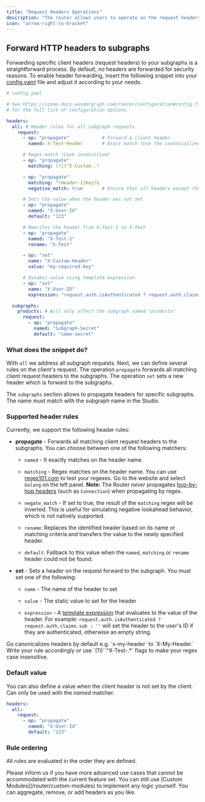 ```yaml
---
title: "Request Headers Operations"
description: "The router allows users to operate on the request headers."
icon: "arrow-right-to-bracket"
---
```


## Forward HTTP headers to subgraphs

Forwarding specific client headers (request headers) to your subgraphs is a straightforward process. By default, no headers are forwarded for security reasons. To enable header forwarding, insert the following snippet into your [config.yaml](/router/configuration#config-file) file and adjust it according to your needs.

```yaml
# config.yaml

# See https://cosmo-docs.wundergraph.com/router/configuration#config-file
# for the full list of configuration options.

headers:
  all: # Header rules for all subgraph requests.
    request:
      - op: "propagate"            # Forward a client header
        named: X-Test-Header       # Exact match (Use the canonicalized version)

      # Regex match (Case insensitive)
      - op: "propagate"
        matching: (?i)^X-Custom-.*

      - op: "propagate"
        matching: ^(Header-1|Key)$
        negative_match: true       # Ensure that all headers except the Header-1 and Key are propagated

      # Sets the value when the header was not set
      - op: "propagate"
        named: "X-User-Id"
        default: "123"

      # Rewrites the header from X-Test-1 to X-Test
      - op: "propagate"
        named: "X-Test-1"
        rename: "X-Test"

      - op: "set"
        name: "X-Custom-Header"
        value: "my-required-key"

      # Dynamic value using template expression
      - op: "set"
        name: "X-User-ID"
        expression: "request.auth.isAuthenticated ? request.auth.claims.sub : ''"

  subgraphs:
    products: # Will only affect the Subgraph named "products"
      request:
        - op: "propagate"
          named: "Subgraph-Secret"
          default: "some-secret"
```

### What does the snippet do?

With `all` we address all subgraph requests. Next, we can define several rules on the client's request. The operation `propagate` forwards all matching client request headers to the subgraphs. The operation `set` sets a new header which is forward to the subgraphs.

The `subgraphs` section allows to propagate headers for specific subgraphs. The name must match with the subgraph name in the Studio.

### Supported header rules

Currently, we support the following header rules:

* **propagate** - Forwards all matching client request headers to the subgraphs. You can choose between one of the following matchers:

  * `named` - It exactly matches on the header name.

  * `matching` - Regex matches on the header name. You can use [regex101.com](https://regex101.com/) to test your regexes. Go to the website and select `Golang` on the left panel. **Note:** The Router *never* propagates [hop-by-hop headers](https://developer.mozilla.org/en-US/docs/Web/HTTP/Headers#hop-by-hop_headers) (such as `Connection`) when propagating by regex.

  * `negate_match` - If set to true, the result of the `matching` regex will be inverted. This is useful for simulating negative lookahead behavior, which is not natively supported.

  * `rename`: Replaces the identified header based on its name or matching criteria and transfers the value to the newly specified header.

  * `default`: Fallback to this value when the `named`, `matching` or `rename` header could not be found.

* **set** - Sets a header on the request forward to the subgraph. You must set one of the following:

  * `name` - The name of the header to set

  * `value` - The static value to set for the header
  
  * `expression` - A [template expression](/router/configuration/template-expressions) that evaluates to the value of the header. For example: `request.auth.isAuthenticated ? request.auth.claims.sub : ''` will set the header to the user's ID if they are authenticated, otherwise an empty string.

<Note>
  Go canonicalizes headers by default e.g. `x-my-header` to `X-My-Header.` Write your rule accordingly or use `(?i)``^X-Test-.*` flags to make your regex case insensitive.
</Note>

### Default value

You can also define a value when the client header is not set by the client. Can only be used with the *named* matcher.

```yaml
headers:
  all:
    request:
      - op: "propagate"
        named: "X-User-Id"
        default: "123"
```

### Rule ordering

All rules are evaluated in the order they are defined.

<Info>
  Please inform us if you have more advanced use cases that cannot be accommodated with the current feature set. You can still use [Custom Modules](/router/custom-modules) to implement any logic yourself. You can aggregate, remove, or add headers as you like.
</Info>
